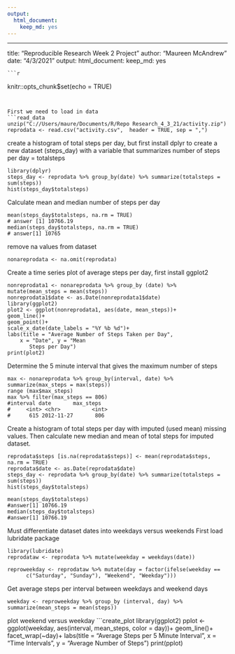 ```yaml
---
output: 
  html_document: 
    keep_md: yes
---
```

---
title: "Reproducible Research Week 2 Project"
author: "Maureen McAndrew"
date: "4/3/2021"
output: 
  html_document: 
    keep_md: yes
    
    ```r
knitr::opts_chunk$set(echo = TRUE)
```
    

First we need to load in data 
```read_data
 
 
unzip("C://Users/maure/Documents/R/Repo Research_4_3_21/activity.zip")
reprodata <- read.csv("activity.csv",  header = TRUE, sep = ",")
```
create a histogram of total steps per day, but first install dplyr to create
a new dataset (steps_day) with a variable that summarizes number of steps per 
day = totalsteps
```create_hist

library(dplyr)
steps_day <- reprodata %>% group_by(date) %>% summarize(totalsteps = sum(steps))
hist(steps_day$totalsteps)
```
Calculate mean and median number of steps per day
```mean_median_steps_day
mean(steps_day$totalsteps, na.rm = TRUE)
# answer [1] 10766.19
median(steps_day$totalsteps, na.rm = TRUE)
# answer[1] 10765
```
remove na values from dataset
```remove_na
nonareprodata <- na.omit(reprodata)
```
Create a time series plot of average steps per day, first install ggplot2 
```create_plot_mean_steps_day
nonreprodata1 <- nonareprodata %>% group_by (date) %>% mutate(mean_steps = mean(steps))
nonreprodata1$date <- as.Date(nonreprodata1$date)
library(ggplot2)
plot2 <- ggplot(nonreprodata1, aes(date, mean_steps))+
geom_line()+
geom_point()+
scale_x_date(date_labels = "%Y %b %d")+
labs(title = "Average Number of Steps Taken per Day", 
    x = "Date", y = "Mean 
       Steps per Day")
print(plot2)
```
Determine the 5 minute interval that gives the maximum number of steps
```5_min_interval_max
max <- nonareprodata %>% group_by(interval, date) %>% summarize(max_steps = max(steps))
range (max$max_steps)
max %>% filter(max_steps == 806)
#interval date       max_steps
#     <int> <chr>          <int>
#      615 2012-11-27       806
```
Create a histogram of total steps per day with imputed (used mean) missing 
values. Then calculate new median and mean of total steps for imputed dataset.
```create_hist_imputed
reprodata$steps [is.na(reprodata$steps)] <- mean(reprodata$steps, na.rm = TRUE)
reprodata$date <- as.Date(reprodata$date)
steps_day <- reprodata %>% group_by(date) %>% summarize(totalsteps = sum(steps))
hist(steps_day$totalsteps)

mean(steps_day$totalsteps)
#answer[1] 10766.19
median(steps_day$totalsteps)
#answer[1] 10766.19
```
Must differentiate dataset dates into weekdays versus weekends
First load lubridate package
```separate_weekend_weekday

library(lubridate)
reprodataw <- reprodata %>% mutate(weekday = weekdays(date))

reproweekday <- reprodataw %>% mutate(day = factor(ifelse(weekday == 
      c("Saturday", "Sunday"), "Weekend", "Weekday")))
```
Get average steps per interval between weekdays and weekend days
```weekend_weekday
weekday <- reproweekday %>% group_by (interval, day) %>% summarize(mean_steps = mean(steps))
```
plot weekend versus weekday 
```create_plot
library(ggplot2)
pplot <- ggplot(weekday, aes(interval, mean_steps, color = day))+
geom_line()+
facet_wrap(~day)+
labs(title = "Average Steps per 5 Minute Interval", x = "Time Intervals", y = "Average Number of Steps")
print(pplot)